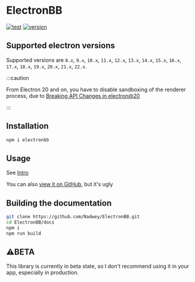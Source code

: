 # ElectronBB

[![test](https://img.shields.io/github/actions/workflow/status/Nadwey/ElectronBB/test.yml?label=test&style=for-the-badge)](https://github.com/Nadwey/ElectronBB/actions/workflows/test.yml)
[![version](https://img.shields.io/github/v/tag/Nadwey/ElectronBB?label=version&style=for-the-badge)](https://github.com/Nadwey/ElectronBB/releases/)

## Supported electron versions

Supported versions are `8.x`, `9.x`, `10.x`, `11.x`, `12.x`, `13.x`, `14.x`, `15.x`, `16.x`, `17.x`, `18.x`, `19.x`, `20.x`, `21.x`, `22.x`.

:::caution

From Electron 20 and on, you have to disable sandboxing of the renderer process, due to [Breaking API Changes in electron@20](https://www.electronjs.org/docs/latest/breaking-changes#planned-breaking-api-changes-200)

:::

## Installation

```bash
npm i electronbb
```

## Usage

See [Intro](docs/Intro)

You can also [view it on GitHub](https://github.com/Nadwey/ElectronBB/tree/main/docs/docs/Intro.md), but it's ugly

## Building the documentation

```bash
git clone https://github.com/Nadwey/ElectronBB.git
cd ElectronBB/docs
npm i
npm run build
```

## ⚠️BETA

This library is currently in beta state, so I don't recommend using it in your app, especially in production.
